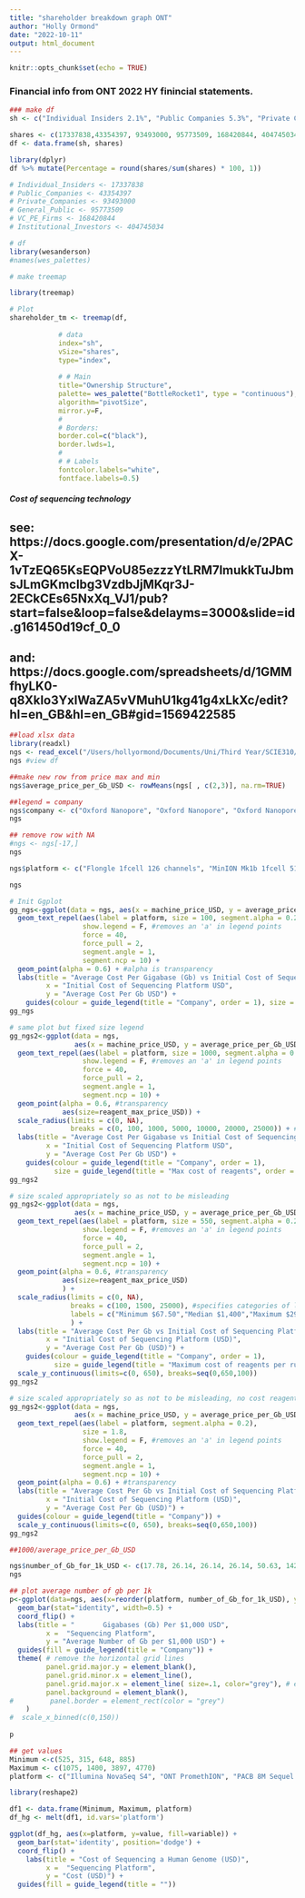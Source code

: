 ```yaml
---
title: "shareholder breakdown graph ONT"
author: "Holly Ormond"
date: "2022-10-11"
output: html_document
---
```


```r
knitr::opts_chunk$set(echo = TRUE)
```
### Financial info from ONT 2022 HY finincial statements.
```r
### make df 
sh <- c("Individual Insiders 2.1%", "Public Companies 5.3%", "Private Companies 11.4%", "General Public 11.6%", "Venture Capital and Private Equity Firms 20.5%", "Institutional Investors 49.2%") 

shares <- c(17337838,43354397, 93493000, 95773509, 168420844, 404745034)
df <- data.frame(sh, shares)

library(dplyr)
df %>% mutate(Percentage = round(shares/sum(shares) * 100, 1))

# Individual_Insiders <- 17337838
# Public_Companies <- 43354397
# Private_Companies <- 93493000
# General_Public <- 95773509
# VC_PE_Firms <- 168420844
# Institutional_Investors <- 404745034

# df
library(wesanderson)
#names(wes_palettes)

```

```r
# make treemap 

library(treemap)

# Plot
shareholder_tm <- treemap(df,
            
            # data
            index="sh",
            vSize="shares",
            type="index",
            
            # # Main
            title="Ownership Structure",
            palette= wes_palette("BottleRocket1", type = "continuous"),
            algorithm="pivotSize",
            mirror.y=F,
            # 
            # Borders:
            border.col=c("black"),             
            border.lwds=1,                         
            # 
            # # Labels
            fontcolor.labels="white",
            fontface.labels=0.5)
```
##### Cost of sequencing technology
## see: https://docs.google.com/presentation/d/e/2PACX-1vTzEQ65KsEQPVoU85ezzzYtLRM7lmukkTuJbmsJLmGKmcIbg3VzdbJjMKqr3J-2ECkCEs65NxXq_VJ1/pub?start=false&loop=false&delayms=3000&slide=id.g161450d19cf_0_0
## and: https://docs.google.com/spreadsheets/d/1GMMfhyLK0-q8XkIo3YxlWaZA5vVMuhU1kg41g4xLkXc/edit?hl=en_GB&hl=en_GB#gid=1569422585
```r
##load xlsx data 
library(readxl)
ngs <- read_excel("/Users/hollyormond/Documents/Uni/Third Year/SCIE310/SCIE310_Project_Assignment_2/price_ngs.xlsx")
ngs #view df
```


```r
##make new row from price max and min
ngs$average_price_per_Gb_USD <- rowMeans(ngs[ , c(2,3)], na.rm=TRUE)
```

```r
##legend = company
ngs$company <- c("Oxford Nanopore", "Oxford Nanopore", "Oxford Nanopore", "Oxford Nanopore", "Oxford Nanopore", "Oxford Nanopore", "Oxford Nanopore", "Oxford Nanopore", "Illumina", "Illumina", "Illumina", "Illumina", "Illumina", "Illumina", "Illumina", "Illumina", "Illumina", "Illumina", "Illumina", "PacBio")
ngs
```
```r
## remove row with NA
#ngs <- ngs[-17,]
ngs
```
```r
ngs$platform <- c("Flongle 1fcell 126 channels", "MinION Mk1b 1fcell 512 channels", "MinION Mk1c 1fcell 512 channels", "GridION X5 5fcell", "P2 Solo 1fcell", "P2 1fcell", "PromethION 24fcell 10,700 channels", "PromethION 48fcell 10,700 channels", "NovaSeq SP 2fcell", "NovaSeq S1 2fcell", "NovaSeq S2 2fcell", "NovaSeq S4 v1.5 2fcell", "iSeq 100 1fcell", "MiniSeq 1fcell", "ILMN MiSeq 1fcell", "NextSeq 550 1fcell", "NextSeq 1000 P1/P2 1fcell", "NextSeq 2000 P3 1fcell", "8M Sequel II/IIe v2.0 chem 1fcell")
```

```r
ngs
```
```r
# Init Ggplot
gg_ngs<-ggplot(data = ngs, aes(x = machine_price_USD, y = average_price_per_Gb_USD, color = company, size = reagent_max_price_USD)) +
  geom_text_repel(aes(label = platform, size = 100, segment.alpha = 0.2), 
                  show.legend = F, #removes an 'a' in legend points
                  force = 40, 
                  force_pull = 2, 
                  segment.angle = 1,
                  segment.ncp = 10) + 
  geom_point(alpha = 0.6) + #alpha is transparency
  labs(title = "Average Cost Per Gigabase (Gb) vs Initial Cost of Sequencing Platform",
         x = "Initial Cost of Sequencing Platform USD",
         y = "Average Cost Per Gb USD") +
    guides(colour = guide_legend(title = "Company", order = 1), size = guide_legend(title = "Max cost of reagents", order = 2))
gg_ngs
```



```r
# same plot but fixed size legend 
gg_ngs2<-ggplot(data = ngs, 
                aes(x = machine_price_USD, y = average_price_per_Gb_USD, color = company)) +
  geom_text_repel(aes(label = platform, size = 1000, segment.alpha = 0.2), 
                  show.legend = F, #removes an 'a' in legend points
                  force = 40, 
                  force_pull = 2, 
                  segment.angle = 1,
                  segment.ncp = 10) + 
  geom_point(alpha = 0.6, #transparency
             aes(size=reagent_max_price_USD)) + 
  scale_radius(limits = c(0, NA), 
               breaks = c(0, 100, 1000, 5000, 10000, 20000, 25000)) + #specifies categories of legend point sizes
  labs(title = "Average Cost Per Gigabase vs Initial Cost of Sequencing Platform",
         x = "Initial Cost of Sequencing Platform USD",
         y = "Average Cost Per Gb USD") +
    guides(colour = guide_legend(title = "Company", order = 1), 
           size = guide_legend(title = "Max cost of reagents", order = 2))
gg_ngs2
```

```r
# size scaled appropriately so as not to be misleading 
gg_ngs2<-ggplot(data = ngs, 
                aes(x = machine_price_USD, y = average_price_per_Gb_USD, color = company)) +
  geom_text_repel(aes(label = platform, size = 550, segment.alpha = 0.2), 
                  show.legend = F, #removes an 'a' in legend points
                  force = 40, 
                  force_pull = 2, 
                  segment.angle = 1,
                  segment.ncp = 10) + 
  geom_point(alpha = 0.6, #transparency
             aes(size=reagent_max_price_USD)
             ) + 
  scale_radius(limits = c(0, NA),
               breaks = c(100, 1500, 25000), #specifies categories of legend point sizes
               labels = c("Minimum $67.50","Median $1,400","Maximum $29,020"),
               ) + 
  labs(title = "Average Cost Per Gb vs Initial Cost of Sequencing Platform",
         x = "Initial Cost of Sequencing Platform (USD)",
         y = "Average Cost Per Gb (USD)") +
    guides(colour = guide_legend(title = "Company", order = 1), 
           size = guide_legend(title = "Maximum cost of reagents per run (USD)", order = 2)) +
  scale_y_continuous(limits=c(0, 650), breaks=seq(0,650,100))
gg_ngs2
```
```r
# size scaled appropriately so as not to be misleading, no cost reagent size
gg_ngs2<-ggplot(data = ngs, 
                aes(x = machine_price_USD, y = average_price_per_Gb_USD, color = company)) +
  geom_text_repel(aes(label = platform, segment.alpha = 0.2),
                  size = 1.8,
                  show.legend = F, #removes an 'a' in legend points
                  force = 40, 
                  force_pull = 2, 
                  segment.angle = 1,
                  segment.ncp = 10) + 
  geom_point(alpha = 0.6) + #transparency
  labs(title = "Average Cost Per Gb vs Initial Cost of Sequencing Platform",
         x = "Initial Cost of Sequencing Platform (USD)",
         y = "Average Cost Per Gb (USD)") +
  guides(colour = guide_legend(title = "Company")) +
  scale_y_continuous(limits=c(0, 650), breaks=seq(0,650,100))
gg_ngs2
```

```r
##1000/average_price_per_Gb_USD

ngs$number_of_Gb_for_1k_USD <- c(17.78, 26.14, 26.14, 26.14, 50.63, 142.86, 160.00, 160.00, 52.42, 57.42, 76.90, 55.60, 2.06, 2.60, 1.61, 18.53, 21.86, 35.57, 39.60)
ngs
```


```r
## plot average number of gb per 1k
p<-ggplot(data=ngs, aes(x=reorder(platform, number_of_Gb_for_1k_USD), y=number_of_Gb_for_1k_USD, fill=company)) +
  geom_bar(stat="identity", width=0.5) +
  coord_flip() +
  labs(title = "       Gigabases (Gb) Per $1,000 USD",
         x =  "Sequencing Platform",
         y = "Average Number of Gb per $1,000 USD") +
  guides(fill = guide_legend(title = "Company")) +
  theme( # remove the horizontal grid lines
         panel.grid.major.y = element_blank(),
         panel.grid.minor.x = element_line(),
         panel.grid.major.x = element_line( size=.1, color="grey"), # explicitly set the horizontal lines (or they will disappear too)
         panel.background = element_blank(),
#         panel.border = element_rect(color = "grey")
    )
#  scale_x_binned(c(0,150))
  
p
```
```r
## get values
Minimum <-c(525, 315, 648, 885)
Maximum <- c(1075, 1400, 3897, 4770)
platform <- c("Illumina NovaSeq S4", "ONT PromethION", "PACB 8M Sequel II v2.0 chem 1 flowcell", "ONT MinION Mk 1B 1fcell")
```


```r
library(reshape2)

df1 <- data.frame(Minimum, Maximum, platform)
df_hg <- melt(df1, id.vars='platform')

ggplot(df_hg, aes(x=platform, y=value, fill=variable)) +
  geom_bar(stat='identity', position='dodge') +
  coord_flip() +
    labs(title = "Cost of Sequencing a Human Genome (USD)",
         x =  "Sequencing Platform",
         y = "Cost (USD)") +
  guides(fill = guide_legend(title = ""))
```



